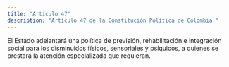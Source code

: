 ```yaml
---
title: "Artículo 47"
description: "Artículo 47 de la Constitución Política de Colombia "
---
```

El Estado adelantará una política
de previsión, rehabilitación e integración social para
los disminuidos físicos, sensoriales y psíquicos, a
quienes se prestará la atención especializada que
requieran. 